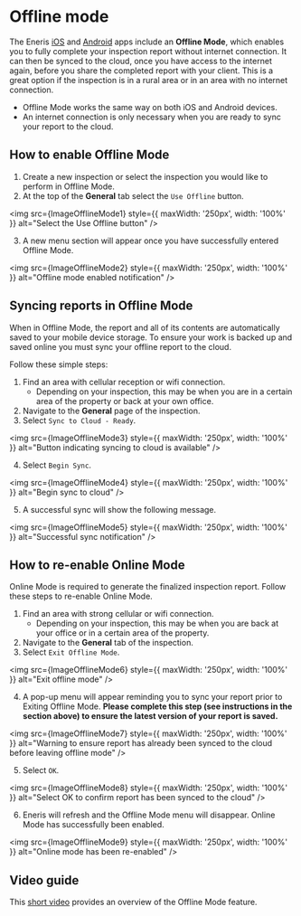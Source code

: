 
# Offline mode

The Eneris [iOS](https://apps.apple.com/us/app/eneris/id1448765778) and [Android](https://play.google.com/store/apps/details?id=ca.eneris.ener.is&hl=en_CA) apps include an **Offline Mode**, which enables you to fully complete your inspection report without internet connection. It can then be synced to the cloud, once you have access to the internet again, before you share the completed report with your client. This is a great option if the inspection is in a rural area or in an area with no internet connection.

- Offline Mode works the same way on both iOS and Android devices.
- An internet connection is only necessary when you are ready to sync your report to the cloud.

## How to enable Offline Mode

1. Create a new inspection or select the inspection you would like to perform in Offline Mode.
2. At the top of the **General** tab select the `Use Offline` button.

<img src={ImageOfflineMode1} style={{ maxWidth: '250px', width: '100%' }} alt="Select the Use Offline button" />

3. A new menu section will appear once you have successfully entered Offline Mode.

<img src={ImageOfflineMode2} style={{ maxWidth: '250px', width: '100%' }} alt="Offline mode enabled notification" />

## Syncing reports in Offline Mode

When in Offline Mode, the report and all of its contents are automatically saved to your mobile device storage. To ensure your work is backed up and saved online you must sync your offline report to the cloud.

Follow these simple steps:

1. Find an area with cellular reception or wifi connection.
    - Depending on your inspection, this may be when you are in a certain area of the property or back at your own office.
2. Navigate to the **General** page of the inspection.
3. Select `Sync to Cloud - Ready`.

<img src={ImageOfflineMode3} style={{ maxWidth: '250px', width: '100%' }} alt="Button indicating syncing to cloud is available" />

4. Select `Begin Sync`.

<img src={ImageOfflineMode4} style={{ maxWidth: '250px', width: '100%' }} alt="Begin sync to cloud" />

5. A successful sync will show the following message.

<img src={ImageOfflineMode5} style={{ maxWidth: '250px', width: '100%' }} alt="Successful sync notification" />

## How to re-enable Online Mode

Online Mode is required to generate the finalized inspection report. Follow these steps to re-enable Online Mode.

1. Find an area with strong cellular or wifi connection.
    - Depending on your inspection, this may be when you are back at your office or in a certain area of the property.
2. Navigate to the **General** tab of the inspection.
3. Select `Exit Offline Mode`.

<img src={ImageOfflineMode6} style={{ maxWidth: '250px', width: '100%' }} alt="Exit offline mode" />

4. A pop-up menu will appear reminding you to sync your report prior to Exiting Offline Mode. **Please complete this step (see instructions in the section above) to ensure the latest version of your report is saved.**

<img src={ImageOfflineMode7} style={{ maxWidth: '250px', width: '100%' }} alt="Warning to ensure report has already been synced to the cloud before leaving offline mode" />

5. Select `OK`.

<img src={ImageOfflineMode8} style={{ maxWidth: '250px', width: '100%' }} alt="Select OK to confirm report has been synced to the cloud" />

6. Eneris will refresh and the Offline Mode menu will disappear. Online Mode has successfully been enabled.

<img src={ImageOfflineMode9} style={{ maxWidth: '250px', width: '100%' }} alt="Online mode has been re-enabled" />

## Video guide

This [short video](https://www.youtube.com/embed/GjzDBKn8BGA) provides an overview of the Offline Mode feature.